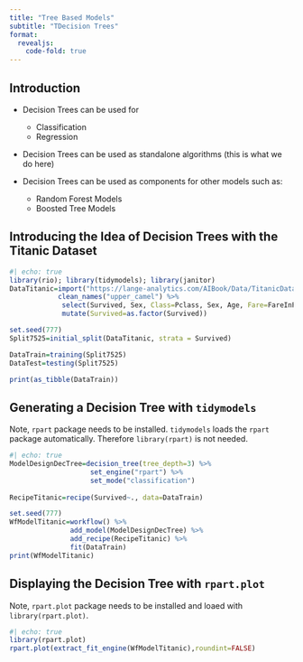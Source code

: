 ```yaml
---
title: "Tree Based Models"
subtitle: "TDecision Trees"
format: 
  revealjs:
    code-fold: true
---
```


## Introduction 

- Decision Trees can be used for 
  - Classification
  - Regression
  
- Decision Trees can be used as standalone algorithms (this is what we do here)

- Decision Trees can be used as components for other models such as:
  - Random Forest Models
  - Boosted Tree Models


## Introducing the Idea of Decision Trees with the Titanic Dataset

```r
#| echo: true
library(rio); library(tidymodels); library(janitor)
DataTitanic=import("https://lange-analytics.com/AIBook/Data/TitanicDataCl.csv") %>% 
            clean_names("upper_camel") %>%
             select(Survived, Sex, Class=Pclass, Sex, Age, Fare=FareInPounds) %>%
             mutate(Survived=as.factor(Survived))

set.seed(777)
Split7525=initial_split(DataTitanic, strata = Survived)

DataTrain=training(Split7525)
DataTest=testing(Split7525)

print(as_tibble(DataTrain))
```

## Generating a Decision Tree with `tidymodels`

Note, `rpart` package needs to be installed. `tidymodels` loads the `rpart` package automatically. Therefore `library(rpart)` is not needed.

```r
#| echo: true
ModelDesignDecTree=decision_tree(tree_depth=3) %>% 
                    set_engine("rpart") %>% 
                    set_mode("classification")
  
RecipeTitanic=recipe(Survived~., data=DataTrain)

set.seed(777)
WfModelTitanic=workflow() %>% 
               add_model(ModelDesignDecTree) %>% 
               add_recipe(RecipeTitanic) %>% 
               fit(DataTrain)
print(WfModelTitanic)
```

## Displaying the Decision Tree with `rpart.plot`

Note, `rpart.plot` package needs to be installed and loaed with `library(rpart.plot)`.

```r
#| echo: true
library(rpart.plot)
rpart.plot(extract_fit_engine(WfModelTitanic),roundint=FALSE)
```

